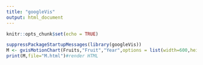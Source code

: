 ```yaml
---
title: "googleVis"
output: html_document
---
```


```r
knitr::opts_chunk$set(echo = TRUE)
```

```r
suppressPackageStartupMessages(library(googleVis))
M <- gvisMotionChart(Fruits,"Fruit","Year",options = list(width=600,height=400))#motionchart
print(M,file="M.html")#render HTML
```

